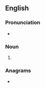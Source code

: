 ==English==

===Pronunciation===
* {{a|RP}} {{IPA|/ˈæ.mɪlz/|lang=en}}

===Noun===
{{head|en|noun plural form}}

# {{plural of|amyl|lang=en}}

===Anagrams===
* {{anagrams|en|Lamys|Malys|lyams}}
